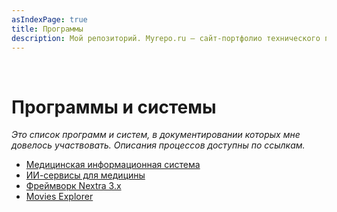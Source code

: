 ```yaml
---
asIndexPage: true
title: Программы
description: Мой репозиторий. Myrepo.ru – сайт-портфолио технического писателя
---
```


<br />

# Программы и системы
*Это список программ и систем, в документировании которых мне довелось участвовать. Описания процессов доступны по ссылкам.*

- [Медицинская информационная система](/portfolio/programs/razrabotka-meditsinskoy-infosistemy.mdx)
- [ИИ-сервисы для медицины](/portfolio/programs/razrabotka-ii-servisov.mdx)
- [Фреймворк Nextra 3.x](/portfolio/programs/nextra/about-nextra.mdx)
- [Movies Explorer](/portfolio/programs/movies-explorer)